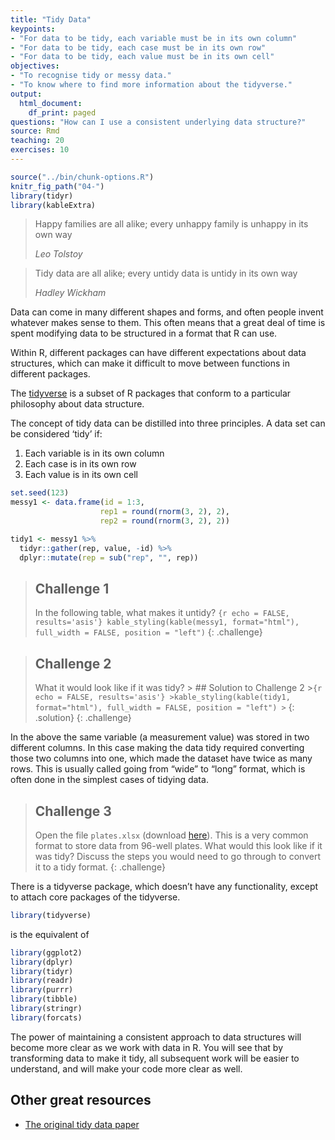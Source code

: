 ```yaml
---
title: "Tidy Data"
keypoints:
- "For data to be tidy, each variable must be in its own column"
- "For data to be tidy, each case must be in its own row"
- "For data to be tidy, each value must be in its own cell"
objectives:
- "To recognise tidy or messy data."
- "To know where to find more information about the tidyverse."
output:
  html_document:
    df_print: paged
questions: "How can I use a consistent underlying data structure?"
source: Rmd
teaching: 20
exercises: 10
---
```


```r
source("../bin/chunk-options.R")
knitr_fig_path("04-")
library(tidyr)
library(kableExtra)
```


> Happy families are all alike; every unhappy family is unhappy in its own way
>
> *Leo Tolstoy*

> Tidy data are all alike; every untidy data is untidy in its own way
>
>*Hadley Wickham*

Data can come in many different shapes and forms, and often people invent whatever makes sense to them. This often means that a great deal of time is spent modifying data to be structured in a format that R can use.

Within R, different packages can have different expectations about data structures, which can make it difficult to move between functions in different packages.

The [tidyverse](https://www.tidyverse.org/) is a subset of R packages that conform to a particular philosophy about data structure.

The concept of tidy data can be distilled into three principles. A data set can be considered 'tidy' if:

1. Each variable is in its own column
2. Each case is in its own row
3. Each value is in its own cell

```r
set.seed(123)
messy1 <- data.frame(id = 1:3,
                    rep1 = round(rnorm(3, 2), 2),
                    rep2 = round(rnorm(3, 2), 2))

tidy1 <- messy1 %>% 
  tidyr::gather(rep, value, -id) %>% 
  dplyr::mutate(rep = sub("rep", "", rep))

```

> ## Challenge 1
>
> In the following table, what makes it untidy?
>```{r echo = FALSE, results='asis'}
>kable_styling(kable(messy1, format="html"), full_width = FALSE, position = "left")
>```
{: .challenge}

> ## Challenge 2
>
> What it would look like if it was tidy?
> > ## Solution to Challenge 2
> >```{r echo = FALSE, results='asis'}
> >kable_styling(kable(tidy1, format="html"), full_width = FALSE, position = "left")
> >```
> {: .solution}
{: .challenge}

In the above the same variable (a measurement value) was stored in two different columns. In this case making the data tidy required converting those two columns into one, which made the dataset have twice as many rows. This is usually called going from "wide" to "long" format, which is often done in the simplest cases of tidying data.


> ## Challenge 3
>
> Open the file `plates.xlsx` (download [here]({{ page.root }}/data/plates.xlsx)). This is a very common format to store data
> from 96-well plates. What would this look like if it was tidy? Discuss the steps you would need to go through to convert it to a tidy format.
{: .challenge}


There is a tidyverse package, which doesn't have any functionality, except to attach core packages of the tidyverse. 


```r
library(tidyverse)
```

is the equivalent of 

```r
library(ggplot2)
library(dplyr)
library(tidyr)
library(readr)
library(purrr)
library(tibble)
library(stringr)
library(forcats)
```

The power of maintaining a consistent approach to data structures will become more clear as we work with data in R. You will see that by transforming data to make it tidy, all subsequent work will be easier to understand, and will make your code more clear as well.

## Other great resources

* [The original tidy data paper](https://www.jstatsoft.org/article/view/v059i10/v59i10.pdf)